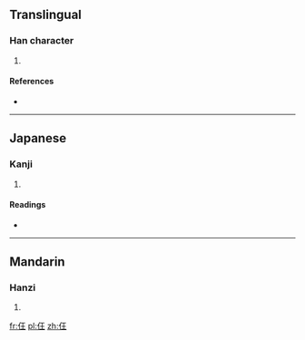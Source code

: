 ==Translingual==

===Han character===
{{Han char|rn=9|rad=人|as=04|sn=6|four=|canj=人一土 (OMG), X人一土 (XOMG)}}

# {{defn|Han|sort=人04}}

====References====
* {{Han ref|kx=0094.250|dkj=00417|dj=0201.010|hdz=10117.120|uh=4EFC|ud=20220}}

----

==Japanese==

===Kanji===
{{ja-kanji|grade=|rs=人04}}

# {{defn|lang=ja|sort=人04}}

====Readings====
* {{ja-readings|on=[[きょう]] (kyō)|kun=}}

----

==Mandarin==

===Hanzi===
{{cmn-hanzi|pin=[[bīn]] ([[bin1]]), [[wáng]] ([[wang2]])|wg=pin<sup>1</sup>, wang<sup>2</sup>}}

# {{defn|lang=cmn|sort=人04}}

[[fr:仼]]
[[pl:仼]]
[[zh:仼]]